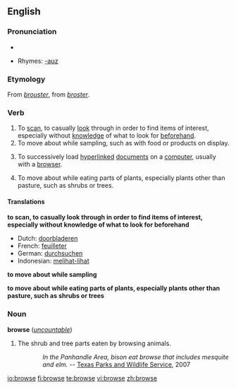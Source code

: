 ==English==

===Pronunciation===
*{{audio|en-us-browse.ogg|Audio (US)}}

*Rhymes: [[Rhymes:English:-aʊz|-aʊz]]

===Etymology===
From {{MF.}} ''[[brouster]]'', from {{OF.}} ''[[broster]]''.

===Verb===
{{en-verb|brows|ing}}

# To [[scan]], to casually [[look]] through in order to find items of interest, especially without [[knowledge]] of what to look for [[beforehand]].
# To move about while sampling, such as with food or products on display.
# {{computing}} To successively load [[hyperlinked]] [[document]]s on a [[computer]], usually with a [[browser]].
# {{context|of an animal}} To move about while eating parts of plants, especially plants other than pasture, such as shrubs or trees.

====Translations====
'''to scan, to casually look through in order to find items of interest, especially without knowledge of what to look for beforehand'''
*Dutch: [[doorbladeren]]
*French: [[feuilleter]]
*German: [[durchsuchen]]
*Indonesian: [[lihat|melihat-lihat]]

'''to move about while sampling'''

'''to move about while eating parts of plants, especially plants other than pasture, such as shrubs or trees'''

===Noun===
'''browse''' (''[[uncountable]]'')

# The shrub and tree parts eaten by browsing animals.
::''In the Panhandle Area, bison eat browse that includes mesquite and elm.'' -- [http://www.tpwd.state.tx.us/learning/resources/activities/bison/bisonfood1.phtml Texas Parks and Wildlife Service], 2007

[[io:browse]]
[[fi:browse]]
[[te:browse]]
[[vi:browse]]
[[zh:browse]]